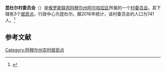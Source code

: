 {{Infobox Settlement
| official_name = 昆杜尔村委员会
| native_name = Кундурский сельсовет
| settlement_type = [[村委员会|村委员会]]
| subdivision_type = [[国家|国家]]
| subdivision_type1 = [[俄罗斯行政区划|州]]
| subdivision_type2 = [[区_(苏联)|区]]
| subdivision_name = {{RUS}}
| subdivision_name1 = [[阿穆尔州|阿穆尔州]]
| subdivision_name2 = [[阿尔哈拉区|阿尔哈拉区]]
| seat_type = 行政中心
| seat = 昆杜尔
| population_as_of=2016
| population_footnotes = <ref name=amurstat />
| population_total = 741
| coordinates_display = inline,title
| latd = 49 | latm = 06 | lats = 12 | latNS = N
| longd = 130 | longm = 45 | longs = 33 | longEW = E
| timezone = [[雅库茨克时间|MSK+6]]
| utc_offset = +9
| blank_name = [[俄罗斯市政土地区划代码|OKTMO编码]]
| blank_info = [http://classif.spb.ru/classificators/view/tma.php?st=A&kr=1&kod=10605440 10605440]
}}
'''昆杜尔村委员会'''（{{lang-ru|Кундурский сельсовет}}）是[[俄罗斯联邦|俄罗斯联邦]][[阿穆尔州|阿穆尔州]][[阿尔哈拉区|阿尔哈拉区]]所属的一个[[村委员会|村委员会]]。其下辖有3个[[居民点|居民点]]，行政中心为昆杜尔。据2016年统计，该村委员会的人口为741人。<ref name=amurstat>{{cite web |url=http://amurstat.gks.ru/wps/wcm/connect/rosstat_ts/amurstat/resources/d600c10043769f3eb9effbdd898fc419/07_1_4.htm |title=Оценка численности населения по городским округам, муниципальным районам, городским и сельским поселениям Амурской области на 1 января 2016 года |language=ru |accessdate=2016-04-21 |archiveurl=https://www.webcitation.org/6gvsqa6qi?url=http://amurstat.gks.ru/wps/wcm/connect/rosstat_ts/amurstat/resources/d600c10043769f3eb9effbdd898fc419/07_1_4.htm |archivedate=2016-04-21 |deadurl=yes }}</ref>

== 参考文献 ==
{{reflist}}

{{Russia-stub}}

[[Category:阿穆尔州农村居民点|Category:阿穆尔州农村居民点]]
